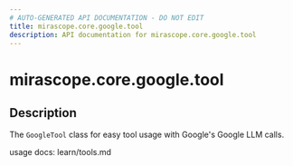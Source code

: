 ```yaml
---
# AUTO-GENERATED API DOCUMENTATION - DO NOT EDIT
title: mirascope.core.google.tool
description: API documentation for mirascope.core.google.tool
---
```


# mirascope.core.google.tool

<ApiType type="Module" />

## Description

The `GoogleTool` class for easy tool usage with Google's Google LLM calls.

usage docs: learn/tools.md


